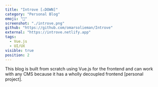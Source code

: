 ```yaml
---
title: "Introve [⚠️DOWN]"
category: "Personal Blog"
emoji: "📓"
screenshot: "./introve.png"
github: "https://github.com/omarsolieman/Introve"
external: "https://introve.netlify.app"
tags:
  - Vue.js
  - UI/UX
visible: true
position: 2
---
```


This blog is built from scratch using Vue.js for the frontend and can work with any CMS because it has a wholly decoupled frontend [personal project].


